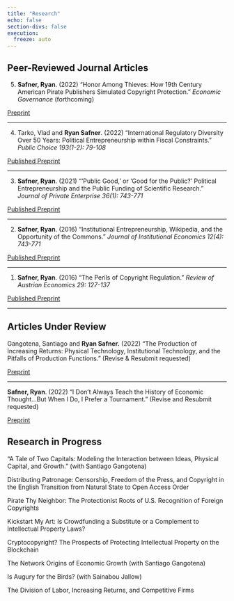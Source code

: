 ```yaml
---
title: "Research"
echo: false
section-divs: false
execution:
  freeze: auto
---
```


## Peer-Reviewed Journal Articles

5. **Safner, Ryan**. (2022) "Honor Among Thieves: How 19th Century American Pirate Publishers Simulated Copyright Protection." *Economic Governance* (forthcoming)

<p style="text-align:left"><a target="_blank" href="https://papers.ssrn.com/sol3/papers.cfm?abstract_id=3775330"><span class="btn btn-outline-dark btn-sm"><i class="fas fa-file-pdf"></i> Preprint</a></span></p>

---

4. Tarko, Vlad and **Ryan Safner**. (2022) "International Regulatory Diversity Over 50 Years: Political Entrepreneurship within Fiscal Constraints." *Public Choice 193(1-2): 79-108*

<p style="text-align:left"><a target="_blank" href="https://link.springer.com/article/10.1007/s11127-022-01011-2"><span class="btn btn-outline-dark btn-sm"><i class="fas fa-external-link-square-alt"></i> Published </a></span> <a target="_blank" href="https://metricsF22.classes.ryansafner.com/files/r-qmd/4_3_categorical_data_and_interactions_answers.qmd"><span class="btn btn-outline-dark btn-sm"><i class="fas fa-file-pdf"></i> Preprint</a></span></p>

---

3. **Safner, Ryan**. (2021) "'Public Good,' or 'Good for the Public?' Political Entrepreneurship and the Public Funding of Scientific Research." *Journal of Private Enterprise 36(1): 743-771*

<p style="text-align:left"><a target="_blank" href="http://journal.apee.org/index.php/2021_Journal_of_Private_Enterprise_Vol_36_No_1_Spring_parte2"><span class="btn btn-outline-dark btn-sm"><i class="fas fa-external-link-square-alt"></i> Published </a></span> <a target="_blank" href="https://papers.ssrn.com/sol3/papers.cfm?abstract_id=2488655"><span class="btn btn-outline-dark btn-sm"><i class="fas fa-file-pdf"></i> Preprint</a></span></p>

---

2. **Safner, Ryan**. (2016) "Institutional Entrepreneurship, Wikipedia, and the Opportunity of the Commons." *Journal of Institutional Economics 12(4): 743-771*

<p style="text-align:left"><a target="_blank" href="https://doi.org/https://doi.org/10.1017/S1744137416000096"><span class="btn btn-outline-dark btn-sm"><i class="fas fa-external-link-square-alt"></i> Published </a></span> <a target="_blank" href="http://papers.ssrn.com/abstract=2396874"><span class="btn btn-outline-dark btn-sm"><i class="fas fa-file-pdf"></i> Preprint</a></span></p>

---

1. **Safner, Ryan**. (2016) "The Perils of Copyright Regulation." *Review of Austrian Economics 29: 127-137*

<p style="text-align:left"><a target="_blank" href="http://papers.ssrn.com/abstract=2396874"><span class="btn btn-outline-dark btn-sm"><i class="fas fa-external-link-square-alt"></i> Published </a></span> <a target="_blank" href="https://doi.org/https://doi.org/10.1007/s11138-014-0293-5"><span class="btn btn-outline-dark btn-sm"><i class="fas fa-file-pdf"></i> Preprint</a></span></p>

---

## Articles Under Review

Gangotena, Santiago and **Ryan Safner.** (2022) "The Production of Increasing Returns: Physical Technology, Institutional Technology, and the Pitfalls of Production Functions." (Revise & Resubmit requested)

<p style="text-align:left"><a target="_blank" href="https://papers.ssrn.com/sol3/papers.cfm?abstract_id=2626587"><span class="btn btn-outline-dark btn-sm"><i class="fas fa-file-pdf"></i> Preprint</a></span></p>

---

**Safner, Ryan**. (2022) "I Don't Always Teach the History of Economic Thought...But When I Do, I Prefer a Tournament." (Revise and Resubmit requested)

<p style="text-align:left"><a target="_blank" href="https://papers.ssrn.com/sol3/papers.cfm?abstract_id=3775330"><span class="btn btn-outline-dark btn-sm"><i class="fas fa-file-pdf"></i> Preprint</a></span></p>

## Research in Progress

"A Tale of Two Capitals: Modeling the Interaction between Ideas, Physical Capital, and Growth." (with Santiago Gangotena)

Distributing Patronage: Censorship, Freedom of the Press, and Copyright in the English Transition from Natural State to Open Access Order

Pirate Thy Neighbor: The Protectionist Roots of U.S. Recognition of Foreign Copyrights

Kickstart My Art: Is Crowdfunding a Substitute or a Complement to Intellectual Property Laws?

Cryptocopyright? The Prospects of Protecting Intellectual Property on the Blockchain

The Network Origins of Economic Growth (with Santiago Gangotena)

Is Augury for the Birds? (with Sainabou Jallow)

The Division of Labor, Increasing Returns, and Competitive Firms
